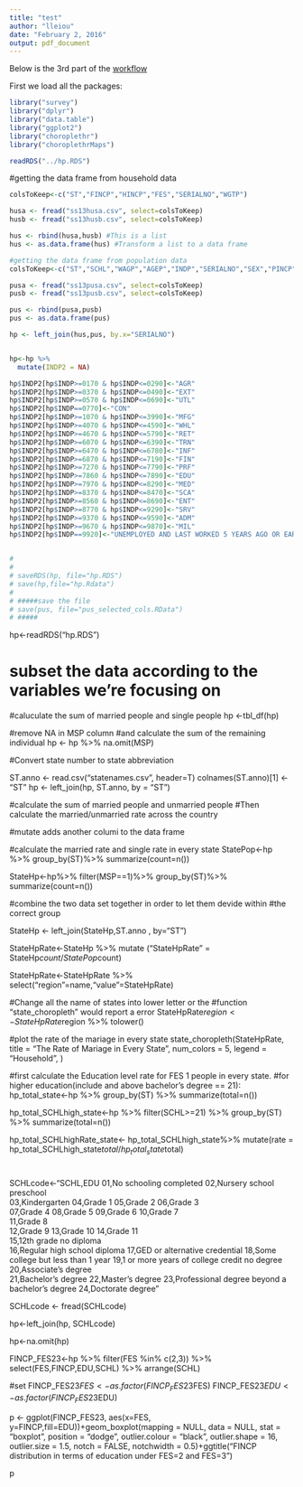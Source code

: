 ```yaml
---
title: "test"
author: "lleiou"
date: "February 2, 2016"
output: pdf_document
---
```


Below is the 3rd part of the [workflow](https://github.com/TZstatsADS/cycle1-7/blob/master/Ideas%20of%20Topic.md)

First we load all the packages:
```r
library("survey")
library("dplyr")
library("data.table")
library("ggplot2")
library("choroplethr")
library("choroplethrMaps")

readRDS("../hp.RDS")

```


#getting the data frame from household data
```r
colsToKeep<-c("ST","FINCP","HINCP","FES","SERIALNO","WGTP")

husa <- fread("ss13husa.csv", select=colsToKeep)
husb <- fread("ss13husb.csv", select=colsToKeep)

hus <- rbind(husa,husb) #This is a list
hus <- as.data.frame(hus) #Transform a list to a data frame

#getting the data frame from population data
colsToKeep<-c("ST","SCHL","WAGP","AGEP","INDP","SERIALNO","SEX","PINCP","PWGTP")

pusa <- fread("ss13pusa.csv", select=colsToKeep)
pusb <- fread("ss13pusb.csv", select=colsToKeep)

pus <- rbind(pusa,pusb)
pus <- as.data.frame(pus)

hp <- left_join(hus,pus, by.x="SERIALNO")


hp<-hp %>%
  mutate(INDP2 = NA)

hp$INDP2[hp$INDP>=0170 & hp$INDP<=0290]<-"AGR"
hp$INDP2[hp$INDP>=0370 & hp$INDP<=0490]<-"EXT"
hp$INDP2[hp$INDP>=0570 & hp$INDP<=0690]<-"UTL"
hp$INDP2[hp$INDP==0770]<-"CON"
hp$INDP2[hp$INDP>=1070 & hp$INDP<=3990]<-"MFG"
hp$INDP2[hp$INDP>=4070 & hp$INDP<=4590]<-"WHL"
hp$INDP2[hp$INDP>=4670 & hp$INDP<=5790]<-"RET"
hp$INDP2[hp$INDP>=6070 & hp$INDP<=6390]<-"TRN"
hp$INDP2[hp$INDP>=6470 & hp$INDP<=6780]<-"INF"
hp$INDP2[hp$INDP>=6870 & hp$INDP<=7190]<-"FIN"
hp$INDP2[hp$INDP>=7270 & hp$INDP<=7790]<-"PRF"
hp$INDP2[hp$INDP>=7860 & hp$INDP<=7890]<-"EDU"
hp$INDP2[hp$INDP>=7970 & hp$INDP<=8290]<-"MED"
hp$INDP2[hp$INDP>=8370 & hp$INDP<=8470]<-"SCA"
hp$INDP2[hp$INDP>=8560 & hp$INDP<=8690]<-"ENT"
hp$INDP2[hp$INDP>=8770 & hp$INDP<=9290]<-"SRV"
hp$INDP2[hp$INDP>=9370 & hp$INDP<=9590]<-"ADM"
hp$INDP2[hp$INDP>=9670 & hp$INDP<=9870]<-"MIL"
hp$INDP2[hp$INDP==9920]<-"UNEMPLOYED AND LAST WORKED 5 YEARS AGO OR EARLIER OR NEVER WORKED"


# 
#                                       
# saveRDS(hp, file="hp.RDS")
# save(hp,file="hp.Rdata")
# 
# #####save the file
# save(pus, file="pus_selected_cols.RData")
# #####

```



hp<-readRDS("hp.RDS")

# subset the data according to the variables we're focusing on 
#caluculate the sum of married people and single people
hp <-tbl_df(hp)

#remove NA in MSP column
#and calculate the sum of the remaining individual
hp <- hp %>%
  na.omit(MSP)


#Convert state number to state abbreviation

ST.anno <- read.csv("statenames.csv", header=T)
colnames(ST.anno)[1] <- "ST"
hp <- left_join(hp, ST.anno, by = "ST")

#calculate the sum of married people and unmarried people
#Then calculate the married/unmarried rate across the country

#mutate adds another columi to the data frame

#calculate the married rate and single rate in every state
StatePop<-hp %>%
  group_by(ST)%>%
  summarize(count=n())

StateHp<-hp%>%
  filter(MSP==1)%>%
  group_by(ST)%>%
  summarize(count=n())

#combine the two data set together in order to let them devide within
#the correct group

StateHp <- left_join(StateHp,ST.anno , by="ST")

StateHpRate<-StateHp %>%
  mutate ("StateHpRate" = StateHp$count/StatePop$count)


StateHpRate<-StateHpRate %>%
  select("region"=name,"value"=StateHpRate)


#Change all the name of states into lower letter or the 
#function "state_choropleth" would report a error
StateHpRate$region <- StateHpRate$region %>% tolower()

#plot the rate of the mariage in every state
state_choropleth(StateHpRate,
                 title = "The Rate of Mariage in Every State", 
                 num_colors = 5,
                 legend     = "Household",
)




#first calculate the Education level rate for FES 1 people in every state.
#for higher education(include and above bachelor's degree == 21):
hp_total_state<-hp %>%
                  group_by(ST) %>%
                  summarize(total=n())
            
hp_total_SCHLhigh_state<-hp %>%
                        filter(SCHL>=21) %>%
                        group_by(ST) %>%
                        summarize(total=n())
                        
hp_total_SCHLhighRate_state<- hp_total_SCHLhigh_state%>%
                          mutate(rate = hp_total_SCHLhigh_state$total/hp_total_state$total)


#



SCHLcode<-"SCHL,EDU
01,No schooling completed
02,Nursery school preschool   
03,Kindergarten
04,Grade 1
05,Grade 2
06,Grade 3        
07,Grade 4
08,Grade 5
09,Grade 6
10,Grade 7        
11,Grade 8  
12,Grade 9
13,Grade 10
14,Grade 11        
15,12th grade no diploma   
16,Regular high school diploma
17,GED or alternative credential
18,Some college but less than 1 year
19,1 or more years of college credit no degree
20,Associate's degree     
21,Bachelor's degree
22,Master's degree
23,Professional degree beyond a bachelor's degree
24,Doctorate degree
"

SCHLcode <- fread(SCHLcode)


hp<-left_join(hp, SCHLcode)

hp<-na.omit(hp)

FINCP_FES23<-hp %>%
  filter(FES %in% c(2,3)) %>%
  select(FES,FINCP,EDU,SCHL) %>%
  arrange(SCHL)

#set
FINCP_FES23$FES <- as.factor(FINCP_FES23$FES)
FINCP_FES23$EDU <- as.factor(FINCP_FES23$EDU)


p <- ggplot(FINCP_FES23, aes(x=FES, y=FINCP,fill=EDU))+geom_boxplot(mapping = NULL, 
     data = NULL, stat = "boxplot", position = "dodge", outlier.colour = "black", 
     outlier.shape = 16, outlier.size = 1.5, notch = FALSE, notchwidth = 0.5)+ggtitle("FINCP distribution in terms of education under FES=2 and FES=3")

p


